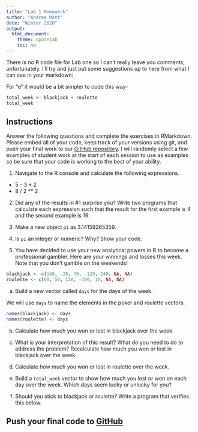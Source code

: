 ```yaml
---
title: "Lab 1 Homework"
author: "Andrea Mott"
date: "Winter 2020"
output:
  html_document:
    theme: spacelab
    toc: no
---
```


There is no R code file for Lab one so I can't really leave you comments, unfortunately. I'll try and just put some suggestions up to here from what I can see in your markdown:

For "e" it would be a bit simpler to code this way-
```r
total_week <- blackjack + roulette
total_week
```


## Instructions
Answer the following questions and complete the exercises in RMarkdown. Please embed all of your code, keep track of your versions using git, and push your final work to our [GitHub repository](https://github.com/FRS417-DataScienceBiologists). I will randomly select a few examples of student work at the start of each session to use as examples so be sure that your code is working to the best of your ability.  

1. Navigate to the R console and calculate the following expressions.  
  + 5 - 3 * 2  
  + 8 / 2 ** 2  
  
2. Did any of the results in #1 surprise you? Write two programs that calculate each expression such that the result for the first example is 4 and the second example is 16.  

3. Make a new object `pi` as 3.14159265359.  

4. Is `pi` an integer or numeric? Why? Show your code.  

5. You have decided to use your new analytical powers in R to become a professional gambler. Here are your winnings and losses this week. Note that you don't gamble on the weekends!  
```r
blackjack <- c(140, -20, 70, -120, 240, NA, NA)
roulette <- c(60, 50, 120, -300, 10, NA, NA)
```

a. Build a new vector called `days` for the days of the week. 


We will use `days` to name the elements in the poker and roulette vectors.
```r
names(blackjack) <- days
names(roulette) <- days
```

b. Calculate how much you won or lost in blackjack over the week.  


c. What is your interpretation of this result? What do you need to do to address the problem? Recalculate how much you won or lost in blackjack over the week.  


d. Calculate how much you won or lost in roulette over the week.  


e. Build a `total_week` vector to show how much you lost or won on each day over the week. Which days seem lucky or unlucky for you?


f. Should you stick to blackjack or roulette? Write a program that verifies this below.  

## Push your final code to [GitHub](https://github.com/FRS417-DataScienceBiologists)